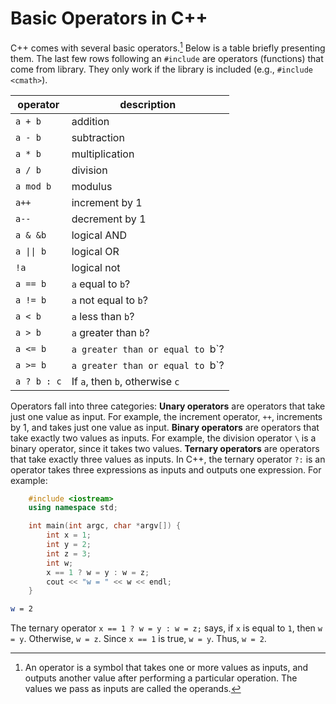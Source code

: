 # Basic Operators in C++

C++ comes with several basic operators.[^operator] Below is a table briefly
presenting them. The last few rows following an `#include` are operators
(functions) that come from library. They only work if the library is
included (e.g., `#include <cmath>`).

[^operator]:
    An operator is a symbol that takes one or more values as inputs, and
    outputs another value after performing a particular operation. The
    values we pass as inputs are called the operands.

| operator    | description                      |
| ----------- | -------------------------------- |
| `a + b`     | addition                         |
| `a - b`     | subtraction                      |
| `a * b`     | multiplication                   |
| `a / b`     | division                         |
| `a mod b`   | modulus                          |
| `a++`       | increment by 1                   |
| `a--`       | decrement by 1                   |
| `a & &b`    | logical AND                      |
| `a \|\| b`  | logical OR                       |
| `!a`        | logical not                      |
| `a == b`    | `a` equal to `b`?                |
| `a != b`    | `a` not equal to `b`?            |
| `a < b`     | `a` less than `b`?               |
| `a > b`     | `a` greater than `b`?            |
| `a <= b`    | `a greater than or equal to `b`? |
| `a >= b`    | `a greater than or equal to `b`? |
| `a ? b : c` | If `a`, then `b`, otherwise `c`  |

Operators fall into three categories: **Unary operators** are operators
that take just one value as input. For example, the increment operator,
`++`, increments by 1, and takes just one value as input. **Binary
operators** are operators that take exactly two values as inputs. For
example, the division operator `\` is a binary operator, since it takes two
values. **Ternary operators** are operators that take exactly three values
as inputs. In C++, the ternary operator `?:` is an operator takes three
expressions as inputs and outputs one expression. For example:

```cpp
	#include <iostream>
	using namespace std;

	int main(int argc, char *argv[]) {
		int x = 1;
		int y = 2;
		int z = 3;
		int w;
		x == 1 ? w = y : w = z;
		cout << "w = " << w << endl;
	}
```

```bash
w = 2
```

The ternary operator `x == 1 ? w = y : w = z;` says, if `x` is equal to
`1`, then `w = y`. Otherwise, `w = z`. Since `x == 1` is true, `w = y`.
Thus, `w = 2`.
